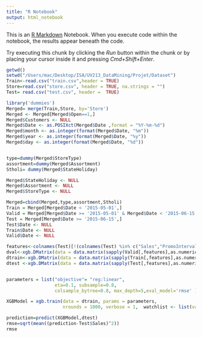 ```yaml
---
title: "R Notebook"
output: html_notebook
---
```


This is an [R Markdown](http://rmarkdown.rstudio.com) Notebook. When you execute code within the notebook, the results appear beneath the code. 

Try executing this chunk by clicking the *Run* button within the chunk or by placing your cursor inside it and pressing *Cmd+Shift+Enter*. 

```r
getwd()
setwd("/Users/mac/Desktop/ISA/UV213_DataMining/Projet/Dataset")
Train<-read.csv("train.csv",header = TRUE)
Store=read.csv("store.csv", header = TRUE, na.strings = "")
Test= read.csv("test.csv", header =  TRUE)
```

```r
library('dummies')
Merged= merge(Train,Store, by='Store')
Merged <- Merged[Merged$Open==1,]
Merged$Customers <- NULL
Merged$Date <- as.POSIXct(Merged$Date ,format = "%Y-%m-%d")
Merged$month <- as.integer(format(Merged$Date, "%m"))
Merged$year <- as.integer(format(Merged$Date, "%y"))
Merged$day <- as.integer(format(Merged$Date, "%d"))


type=dummy(Merged$StoreType)
assortment=dummy(Merged$Assortment)
Stholi= dummy(Merged$StateHoliday)

Merged$StateHoliday <- NULL
Merged$Assortment <- NULL
Merged$StoreType <- NULL

Merged=cbind(Merged,type,assortment,Stholi)
Train = Merged[Merged$Date < '2015-05-01',]
Valid = Merged[Merged$Date >= '2015-05-01' & Merged$Date < '2015-06-15' , ]
Test = Merged[Merged$Date >= '2015-06-15',]
Test$Date <- NULL
Train$Date <- NULL
Valid$Date <- NULL
```

```r
features<-colnames(Test)[!(colnames(Test) %in% c("Sales","PromoInterval"))]
dval<-xgb.DMatrix(data = data.matrix(sapply(Valid[,features],as.numeric)),label = as.numeric(Valid$Sales))
dtrain<-xgb.DMatrix(data = data.matrix(sapply(Train[,features],as.numeric)),label = as.numeric(Train$Sales))
dtest <-xgb.DMatrix(data = data.matrix(sapply(Test[,features],as.numeric)))


parameters = list("objective"= "reg:linear",
                  eta=0.1, subsample=0.8, 
                  colsample_bytree=0.8, max_depth=5,eval_model='rmse' )

XGBModel = xgb.train(data = dtrain, params = parameters,
                     nrounds = 1000, verbose = 1,  watchlist <- list(val=dval, train=dtrain)) 

prediction=predict(XGBModel,dtest)
rmse=sqrt(mean((prediction-Test$Sales)^2))
rmse
```
